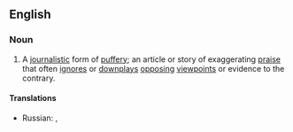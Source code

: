 ==English==

===Noun===
{{en-noun|sg=puff piece}}

# A [[journalistic]] form of [[puffery]]; an article or story of exaggerating [[praise]] that often [[ignore]]s or [[downplay]]s [[opposing]] [[viewpoint]]s or evidence to the contrary.

====Translations====
{{trans-top|journalistic puffery}}
* Russian: {{t|ru|джинса|f|tr=džinsá|sc=Cyrl}}, {{t|ru|заказуха|f|tr=zakazúxa|sc=Cyrl}}
{{trans-mid}}
{{trans-bottom}}